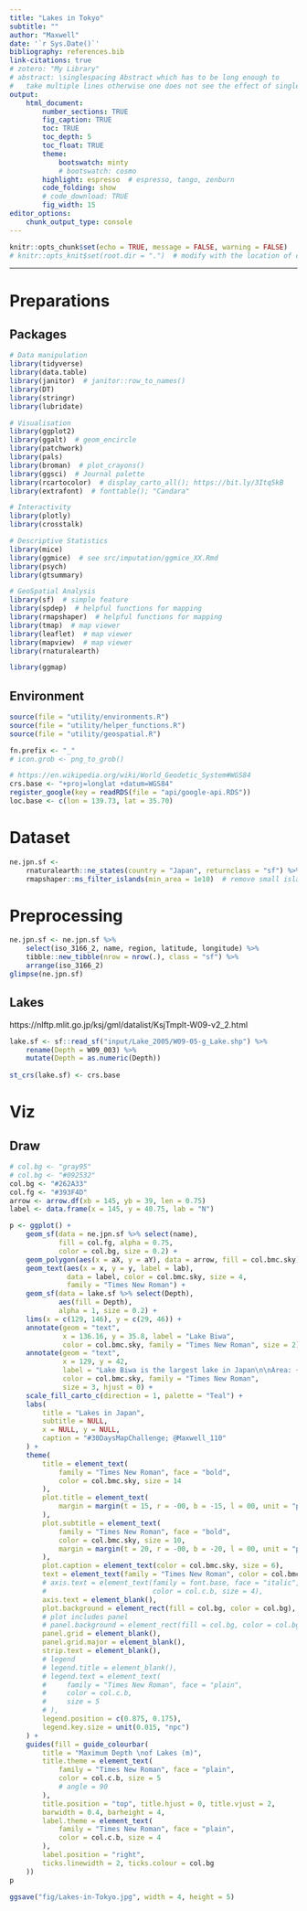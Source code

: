 ```yaml
---
title: "Lakes in Tokyo"
subtitle: ""
author: "Maxwell"
date: '`r Sys.Date()`'
bibliography: references.bib
link-citations: true
# zotero: "My Library"
# abstract: \singlespacing Abstract which has to be long enough to 
#   take multiple lines otherwise one does not see the effect of single-spacing.
output: 
    html_document:
        number_sections: TRUE
        fig_caption: TRUE
        toc: TRUE
        toc_depth: 5
        toc_float: TRUE
        theme:
            bootswatch: minty
            # bootswatch: cosmo
        highlight: espresso  # espresso, tango, zenburn
        code_folding: show
        # code_download: TRUE
        fig_width: 15
editor_options: 
    chunk_output_type: console
---
```


```r
knitr::opts_chunk$set(echo = TRUE, message = FALSE, warning = FALSE)
# knitr::opts_knit$set(root.dir = ".")  # modify with the location of code
```

***

# Preparations {.tabset .tabset-fade .tabset-pills}
## Packages
```r
# Data manipulation
library(tidyverse)
library(data.table)
library(janitor)  # janitor::row_to_names()
library(DT)
library(stringr)
library(lubridate)

# Visualisation
library(ggplot2)
library(ggalt)  # geom_encircle
library(patchwork)
library(pals)
library(broman)  # plot_crayons()
library(ggsci)  # Journal palette
library(rcartocolor)  # display_carto_all(); https://bit.ly/3Itq5kB
library(extrafont)  # fonttable(); "Candara"

# Interactivity
library(plotly)
library(crosstalk)

# Descriptive Statistics
library(mice)
library(ggmice)  # see src/imputation/ggmice_XX.Rmd
library(psych)
library(gtsummary)

# GeoSpatial Analysis
library(sf)  # simple feature
library(spdep)  # helpful functions for mapping
library(rmapshaper)  # helpful functions for mapping
library(tmap)  # map viewer
library(leaflet)  # map viewer
library(mapview)  # map viewer
library(rnaturalearth)

library(ggmap)
```

## Environment
```r
source(file = "utility/environments.R")
source(file = "utility/helper_functions.R")
source(file = "utility/geospatial.R")

fn.prefix <- "_"
# icon.grob <- png_to_grob()

# https://en.wikipedia.org/wiki/World_Geodetic_System#WGS84
crs.base <- "+proj=longlat +datum=WGS84"
register_google(key = readRDS(file = "api/google-api.RDS"))
loc.base <- c(lon = 139.73, lat = 35.70)
```


# Dataset
```r
ne.jpn.sf <-
    rnaturalearth::ne_states(country = "Japan", returnclass = "sf") %>% 
    rmapshaper::ms_filter_islands(min_area = 1e10)  # remove small islands
```

# Preprocessing
```r
ne.jpn.sf <- ne.jpn.sf %>% 
    select(iso_3166_2, name, region, latitude, longitude) %>% 
    tibble::new_tibble(nrow = nrow(.), class = "sf") %>% 
    arrange(iso_3166_2)
glimpse(ne.jpn.sf)
```

## Lakes
https://nlftp.mlit.go.jp/ksj/gml/datalist/KsjTmplt-W09-v2_2.html  
```r
lake.sf <- sf::read_sf("input/Lake_2005/W09-05-g_Lake.shp") %>% 
    rename(Depth = W09_003) %>% 
    mutate(Depth = as.numeric(Depth))
    
st_crs(lake.sf) <- crs.base
```


# Viz {.tabset .tabset-fade .tabset-pills}
## Draw
```r
# col.bg <- "gray95"
# col.bg <- "#092532"
col.bg <- "#262A33"
col.fg <- "#393F4D"
arrow <- arrow.df(xb = 145, yb = 39, len = 0.75)
label <- data.frame(x = 145, y = 40.75, lab = "N")

p <- ggplot() + 
    geom_sf(data = ne.jpn.sf %>% select(name), 
            fill = col.fg, alpha = 0.75, 
            color = col.bg, size = 0.2) + 
    geom_polygon(aes(x = aX, y = aY), data = arrow, fill = col.bmc.sky) + 
    geom_text(aes(x = x, y = y, label = lab), 
              data = label, color = col.bmc.sky, size = 4, 
              family = "Times New Roman") + 
    geom_sf(data = lake.sf %>% select(Depth), 
            aes(fill = Depth), 
            alpha = 1, size = 0.2) + 
    lims(x = c(129, 146), y = c(29, 46)) + 
    annotate(geom = "text", 
             x = 136.16, y = 35.8, label = "Lake Biwa", 
             color = col.bmc.sky, family = "Times New Roman", size = 2) + 
    annotate(geom = "text", 
             x = 129, y = 42, 
             label = "Lake Biwa is the largest lake in Japan\n\nArea: ~ 670 km^2\nMaximum depth: ~ 104 m\nThe circumference: ~ 200 km", 
             color = col.bmc.sky, family = "Times New Roman", 
             size = 3, hjust = 0) + 
    scale_fill_carto_c(direction = 1, palette = "Teal") + 
    labs(
        title = "Lakes in Japan", 
        subtitle = NULL, 
        x = NULL, y = NULL, 
        caption = "#30DaysMapChallenge; @Maxwell_110"
    ) + 
    theme(
        title = element_text(
            family = "Times New Roman", face = "bold", 
            color = col.bmc.sky, size = 14
        ), 
        plot.title = element_text(
            margin = margin(t = 15, r = -00, b = -15, l = 00, unit = "pt")
        ), 
        plot.subtitle = element_text(
            family = "Times New Roman", face = "bold", 
            color = col.bmc.sky, size = 10, 
            margin = margin(t = 20, r = -00, b = -20, l = 00, unit = "pt")
        ), 
        plot.caption = element_text(color = col.bmc.sky, size = 6), 
        text = element_text(family = "Times New Roman", color = col.bmc.sky), 
        # axis.text = element_text(family = font.base, face = "italic", 
        #                          color = col.c.b, size = 4), 
        axis.text = element_blank(), 
        plot.background = element_rect(fill = col.bg, color = col.bg), 
        # plot includes panel
        # panel.background = element_rect(fill = col.bg, color = col.bg),
        panel.grid = element_blank(), 
        panel.grid.major = element_blank(), 
        strip.text = element_blank(), 
        # legend
        # legend.title = element_blank(),
        # legend.text = element_text(
        #     family = "Times New Roman", face = "plain", 
        #     color = col.c.b, 
        #     size = 5
        # ), 
        legend.position = c(0.875, 0.175), 
        legend.key.size = unit(0.015, "npc")
    ) + 
    guides(fill = guide_colourbar(
        title = "Maximum Depth \nof Lakes (m)", 
        title.theme = element_text(
            family = "Times New Roman", face = "plain", 
            color = col.c.b, size = 5
            # angle = 90
        ), 
        title.position = "top", title.hjust = 0, title.vjust = 2, 
        barwidth = 0.4, barheight = 4, 
        label.theme = element_text(
            family = "Times New Roman", face = "plain", 
            color = col.c.b, size = 4
        ), 
        label.position = "right", 
        ticks.linewidth = 2, ticks.colour = col.bg
    ))
p

ggsave("fig/Lakes-in-Tokyo.jpg", width = 4, height = 5)
```
